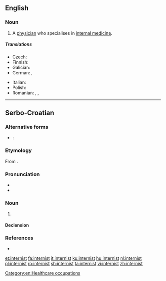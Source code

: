 ==English==

===Noun===
{{en-noun}}

# {{lb|en|medicine}} A [[physician]] who specialises in [[internal medicine]].

=====Translations=====
{{trans-top|specialist in internal medicine}}
* Czech: {{t|cs|internista|m}}
* Finnish: {{t|fi|sisätautilääkäri}}
* Galician: {{t|gl|internista|m|f}}
* German: {{t+|de|Internist|m}}, {{t+|de|Internistin|f}}
{{trans-mid}}
* Italian: {{t+|it|internista|m|f}}
* Polish: {{t+|pl|internista|m}}
* Romanian: {{t|ro|medic internist}}, {{t+|ro|internist|m}}, {{t+|ro|internistă|f}}
{{trans-bottom}}

[[Category:en:Healthcare occupations]]

----

==Serbo-Croatian==

===Alternative forms===
* {{qualifier|Bosnia, Serbia}}: {{l|sh|intèrnista}}

===Etymology===
From {{m|sh|ȉntērnī}}.

===Pronunciation===
* {{IPA|/intěrnist/|lang=sh}}
* {{hyphenation|in|ter|nist|lang=sh}}

===Noun===
{{sh-noun|g=m|head=intèrnist|r|интѐрнист}}

# {{l|en|internist}}

====Declension====
{{sh-decl-noun
|internist|internisti
|internista|internista
|internistu|internistima
|internista|interniste
|interniste|internisti
|internistu|internistima
|internistom|internistima
}}

===References===
* {{R:sh:HJP|fVpvXBk%3D}}

[[et:internist]]
[[fa:internist]]
[[it:internist]]
[[ku:internist]]
[[hu:internist]]
[[nl:internist]]
[[pl:internist]]
[[ro:internist]]
[[sh:internist]]
[[ta:internist]]
[[vi:internist]]
[[zh:internist]]